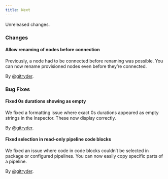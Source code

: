 ```yaml
---
title: Next
---
```


Unreleased changes.

### Changes

#### Allow renaming of nodes before connection

Previously, a node had to be connected before renaming was possible. You can now rename provisioned nodes even before they’re connected.

By [@gitryder](https://github.com/gitryder).

### Bug Fixes

#### Fixed 0s durations showing as empty

We fixed a formatting issue where exact 0s durations appeared as empty strings in the Inspector. These now display correctly.

By [@gitryder](https://github.com/gitryder).

#### Fixed selection in read-only pipeline code blocks

We fixed an issue where code in code blocks couldn’t be selected in package or configured pipelines. You can now easily copy specific parts of a pipeline.

By [@gitryder](https://github.com/gitryder).
